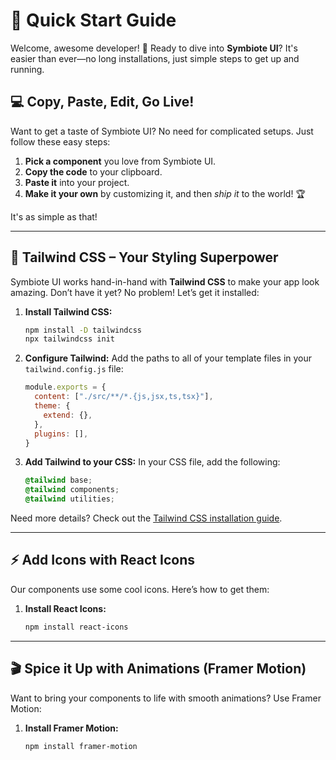 
# 🚀 Quick Start Guide

Welcome, awesome developer! 🌟 Ready to dive into **Symbiote UI**? It's easier than ever—no long installations, just simple steps to get up and running.

## 💻 Copy, Paste, Edit, Go Live!
Want to get a taste of Symbiote UI? No need for complicated setups. Just follow these easy steps:

1. **Pick a component** you love from Symbiote UI.
2. **Copy the code** to your clipboard.
3. **Paste it** into your project.
4. **Make it your own** by customizing it, and then *ship it* to the world! 🏆

It's as simple as that!

---

## 🌈 Tailwind CSS – Your Styling Superpower

Symbiote UI works hand-in-hand with **Tailwind CSS** to make your app look amazing. Don’t have it yet? No problem! Let’s get it installed:


1. **Install Tailwind CSS:**
   ```bash copy
   npm install -D tailwindcss
   npx tailwindcss init
   ```

2. **Configure Tailwind:**
   Add the paths to all of your template files in your `tailwind.config.js` file:
   ```javascript copy
   module.exports = {
     content: ["./src/**/*.{js,jsx,ts,tsx}"],
     theme: {
       extend: {},
     },
     plugins: [],
   }
   ```

3. **Add Tailwind to your CSS:**
   In your CSS file, add the following:
   ```css copy
   @tailwind base;
   @tailwind components;
   @tailwind utilities;
   ```

Need more details? Check out the [Tailwind CSS installation guide](https://tailwindcss.com/docs/installation).

---

## ⚡ Add Icons with React Icons

Our components use some cool icons. Here’s how to get them:

1. **Install React Icons:**
   ```bash copy
   npm install react-icons
   ```

---

## 🎬 Spice it Up with Animations (Framer Motion)

Want to bring your components to life with smooth animations? Use Framer Motion:

1. **Install Framer Motion:**
   ```bash copy
   npm install framer-motion
   ```

